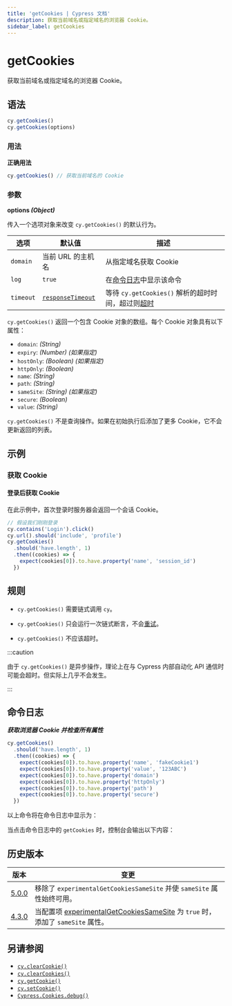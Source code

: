 ```yaml
---
title: 'getCookies | Cypress 文档'
description: 获取当前域名或指定域名的浏览器 Cookie。
sidebar_label: getCookies
---
```


<ProductHeading product="app" />

# getCookies

获取当前域名或指定域名的浏览器 Cookie。

## 语法

```javascript
cy.getCookies()
cy.getCookies(options)
```

### 用法

<Icon name="check-circle" color="green" /> **正确用法**

```javascript
cy.getCookies() // 获取当前域名的 Cookie
```

### 参数

<Icon name="angle-right" /> **options _(Object)_**

传入一个选项对象来改变 `cy.getCookies()` 的默认行为。

| 选项      | 默认值                                                   | 描述                                                                         |
| --------- | ------------------------------------------------------- | --------------------------------------------------------------------------- |
| `domain`  | 当前 URL 的主机名                                        | 从指定域名获取 Cookie                                                       |
| `log`     | `true`                                                  | 在[命令日志](/app/core-concepts/open-mode#Command-Log)中显示该命令           |
| `timeout` | [`responseTimeout`](/app/references/configuration#Timeouts) | 等待 `cy.getCookies()` 解析的超时时间，超过则[超时](#Timeouts)               |

<HeaderYields />

`cy.getCookies()` 返回一个包含 Cookie 对象的数组。每个 Cookie 对象具有以下属性：

- `domain`: _(String)_
- `expiry`: _(Number)_ _(如果指定)_
- `hostOnly`: _(Boolean)_ _(如果指定)_
- `httpOnly`: _(Boolean)_
- `name`: _(String)_
- `path`: _(String)_
- `sameSite`: _(String)_ _(如果指定)_
- `secure`: _(Boolean)_
- `value`: _(String)_

`cy.getCookies()` 不是查询操作。如果在初始执行后添加了更多 Cookie，它不会更新返回的列表。

## 示例

### 获取 Cookie

#### 登录后获取 Cookie

在此示例中，首次登录时服务器会返回一个会话 Cookie。

```javascript
// 假设我们刚刚登录
cy.contains('Login').click()
cy.url().should('include', 'profile')
cy.getCookies()
  .should('have.length', 1)
  .then((cookies) => {
    expect(cookies[0]).to.have.property('name', 'session_id')
  })
```

## 规则

<HeaderRequirements />

- `cy.getCookies()` 需要链式调用 `cy`。

<HeaderAssertions />

- `cy.getCookies()` 只会运行一次链式断言，不会[重试](/app/core-concepts/retry-ability)。

<HeaderTimeouts />

- `cy.getCookies()` 不应该超时。

:::caution

由于 `cy.getCookies()` 是异步操作，理论上在与 Cypress 内部自动化 API 通信时可能会超时。但实际上几乎不会发生。

:::

## 命令日志

**_获取浏览器 Cookie 并检查所有属性_**

```javascript
cy.getCookies()
  .should('have.length', 1)
  .then((cookies) => {
    expect(cookies[0]).to.have.property('name', 'fakeCookie1')
    expect(cookies[0]).to.have.property('value', '123ABC')
    expect(cookies[0]).to.have.property('domain')
    expect(cookies[0]).to.have.property('httpOnly')
    expect(cookies[0]).to.have.property('path')
    expect(cookies[0]).to.have.property('secure')
  })
```

以上命令将在命令日志中显示为：

<DocsImage
  src="/img/api/getcookies/get-browser-cookies-and-inspect-all-properties.png"
  alt="命令日志 getcookies"
/>

当点击命令日志中的 `getCookies` 时，控制台会输出以下内容：

<DocsImage
  src="/img/api/getcookies/test-application-cookies.png"
  alt="控制台日志 getcookies"
/>

## 历史版本

| 版本                                  | 变更                                                                                                                                       |
| ------------------------------------- | ----------------------------------------------------------------------------------------------------------------------------------------- |
| [5.0.0](/app/references/changelog#5-0-0) | 移除了 `experimentalGetCookiesSameSite` 并使 `sameSite` 属性始终可用。                                                                     |
| [4.3.0](/app/references/changelog#4-3-0) | 当配置项 [experimentalGetCookiesSameSite](/app/references/configuration#Experiments) 为 `true` 时，添加了 `sameSite` 属性。                |

## 另请参阅

- [`cy.clearCookie()`](/api/commands/clearcookie)
- [`cy.clearCookies()`](/api/commands/clearcookies)
- [`cy.getCookie()`](/api/commands/getcookie)
- [`cy.setCookie()`](/api/commands/setcookie)
- [`Cypress.Cookies.debug()`](/api/cypress-api/cookies)